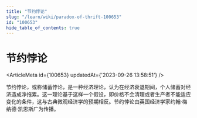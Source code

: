 ```yaml
---
title: "节约悖论"
slug: "/learn/wiki/paradox-of-thrift-100653"
id: "100653"
hide_table_of_contents: true
---
```



# 节约悖论

<ArticleMeta id={100653} updatedAt={'2023-09-26 13:58:51'} />
<div className='border-solid border-b border-t-0 my-4 border-[var(--ifm-color-gray-300)]' />

节约悖论，或称储蓄悖论，是一种经济理论，认为在经济衰退期间，个人储蓄对经济造成净拖累。这一理论基于这样一个假设，即价格不会清理或者生产者不能适应变化的条件，这与古典微观经济学的预期相反。节约悖论由英国经济学家约翰·梅纳德·凯恩斯广为传播。
